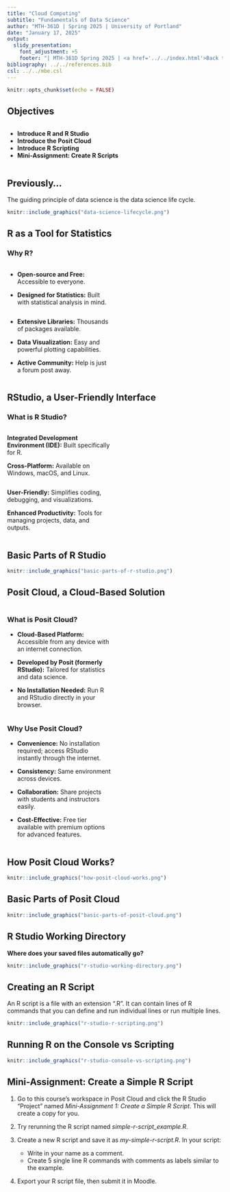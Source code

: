 ---
title: "Cloud Computing"
subtitle: "Fundamentals of Data Science"
author: "MTH-361D | Spring 2025 | University of Portland"
date: "January 17, 2025"
output:
  slidy_presentation:
    font_adjustment: +5
    footer: "| MTH-361D Spring 2025 | <a href='../../index.html'>Back to the Course Website</a>"
bibliography: ../../references.bib
csl: ../../mbe.csl
---

```{r setup, include=FALSE}
knitr::opts_chunk$set(echo = FALSE)
```

## Objectives

:::: {.column width=15%}
::::

:::: {.column width=70%}
- **Introduce R and R Studio**
- **Introduce the Posit Cloud**
- **Introduce R Scripting**
- **Mini-Assignment: Create R Scripts**
::::

:::: {.column width=15%}
::::

## Previously...

The guiding principle of data science is the data science life cycle.

```{r data-science-life-cycle, echo=FALSE, fig.cap="The Data Science Life Cycle", fig.align='center', out.width = '50%'}
knitr::include_graphics("data-science-lifecycle.png")
```

## R as a Tool for Statistics

### Why R?

:::: {.column width=1%}
::::

:::: {.column width=48%}
* **Open-source and Free:** Accessible to everyone.

* **Designed for Statistics:** Built with statistical analysis in mind.
::::

:::: {.column width=48%}
* **Extensive Libraries:** Thousands of packages available.

* **Data Visualization:** Easy and powerful plotting capabilities.

* **Active Community:** Help is just a forum post away.
::::

:::: {.column width=1%}
::::

## RStudio, a User-Friendly Interface

### What is R Studio?

:::: {.column width=1%}
::::

:::: {.column width=48%}
**Integrated Development Environment (IDE):** Built specifically for R.

**Cross-Platform:** Available on Windows, macOS, and Linux.
::::

:::: {.column width=48%}
**User-Friendly:** Simplifies coding, debugging, and visualizations.

**Enhanced Productivity:** Tools for managing projects, data, and outputs.
::::

:::: {.column width=1%}
::::

## Basic Parts of R Studio

```{r rstudio-1, echo=FALSE, fig.cap="Basic Parts of R Studio", fig.align='center', out.width = '50%'}
knitr::include_graphics("basic-parts-of-r-studio.png")
```

## Posit Cloud, a Cloud-Based Solution

:::: {.column width=1%}
::::

:::: {.column width=48%}
### What is Posit Cloud?
* **Cloud-Based Platform:** Accessible from any device with an internet connection.

* **Developed by Posit (formerly RStudio):** Tailored for statistics and data science.

* **No Installation Needed:** Run R and RStudio directly in your browser.
::::

:::: {.column width=48%}
### Why Use Posit Cloud?
* **Convenience:** No installation required; access RStudio instantly through the internet.

* **Consistency:** Same environment across devices.

* **Collaboration:** Share projects with students and instructors easily.

* **Cost-Effective:** Free tier available with premium options for advanced features.
::::

:::: {.column width=1%}
::::

## How Posit Cloud Works?

```{r posit-cloud-network, echo=FALSE, fig.cap="Posit Cloud Computing", fig.align='center', out.width = '75%'}
knitr::include_graphics("how-posit-cloud-works.png")
```

## Basic Parts of Posit Cloud

```{r posit-cloud-1, echo=FALSE, fig.cap="Basic Parts of Posit Cloud", fig.align='center', out.width = '50%'}
knitr::include_graphics("basic-parts-of-posit-cloud.png")
```

## R Studio Working Directory

**Where does your saved files automatically go?**

```{r r-studio-2, echo=FALSE, fig.cap="The Working Directory", fig.align='center', out.width = '50%'}
knitr::include_graphics("r-studio-working-directory.png")
```

## Creating an R Script

An R script is a file with an extension ".R". It can contain lines of R commands that you can define and run individual lines or run multiple lines.

```{r r-studio-3, echo=FALSE, fig.cap="R Script File Example", fig.align='center', out.width = '50%'}
knitr::include_graphics("r-studio-r-scripting.png")
```

## Running R on the Console vs Scripting

```{r r-studio-4, echo=FALSE, fig.cap="Running R Commands in Different Ways", fig.align='center', out.width = '60%'}
knitr::include_graphics("r-studio-console-vs-scripting.png")
```

## Mini-Assignment: Create a Simple R Script

1. Go to this course's workspace in Posit Cloud and click the R Studio "Project" named *Mini-Assignment 1: Create a Simple R Script*. This will create a copy for you.

2. Try rerunning the R script named *simple-r-script_example.R*.

3. Create a new R script and save it as *my-simple-r-script.R*. In your script:
    - Write in your name as a comment.
    - Create 5 single line R commands with comments as labels similar to the example.
    
4. Export your R script file, then submit it in Moodle.
